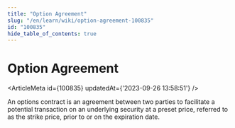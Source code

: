```yaml
---
title: "Option Agreement"
slug: "/en/learn/wiki/option-agreement-100835"
id: "100835"
hide_table_of_contents: true
---
```



# Option Agreement

<ArticleMeta id={100835} updatedAt={'2023-09-26 13:58:51'} />
<div className='border-solid border-b border-t-0 my-4 border-[var(--ifm-color-gray-300)]' />

An options contract is an agreement between two parties to facilitate a potential transaction on an underlying security at a preset price, referred to as the strike price, prior to or on the expiration date.

